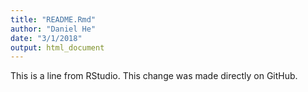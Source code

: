 ```yaml
---
title: "README.Rmd"
author: "Daniel He"
date: "3/1/2018"
output: html_document
---
```


This is a line from RStudio. This change was made directly on GitHub.
